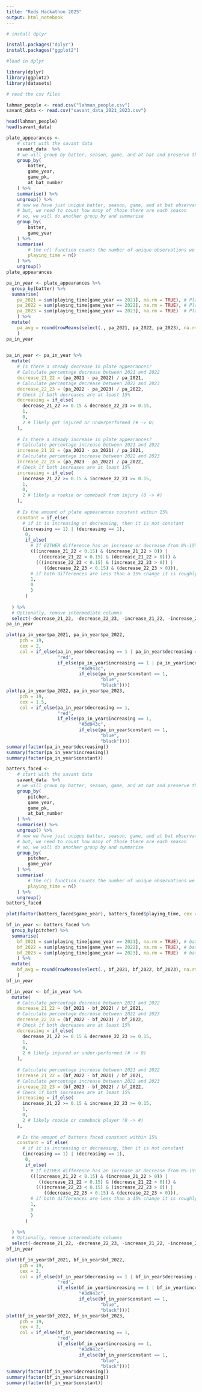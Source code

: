 ```yaml
---
title: "Reds Hackathon 2025"
output: html_notebook
---
```


```r
# install dplyr

install.packages("dplyr")
install.packages("ggplot2")
```

```r
#load in dplyr

library(dplyr)
library(ggplot2)
library(datasets)
```

```r
# read the csv files

lahman_people <- read.csv("lahman_people.csv")
savant_data <- read.csv("savant_data_2021_2023.csv")
```

```r
head(lahman_people)
head(savant_data)
```

```r
plate_appearances <- 
    # start with the savant data
    savant_data  %>%
    # we will group by batter, season, game, and at bat and preserve the 
    group_by(
        batter,
        game_year,
        game_pk,
        at_bat_number
    ) %>%
    summarise() %>%
    ungroup() %>%
    # now we have just unique batter, season, game, and at bat observations
    # but, we need to count how many of those there are each season
    # so, we will do another group by and summarise
    group_by(
        batter,
        game_year
    ) %>%
    summarise(
        # the n() function counts the number of unique observations we have
        playing_time = n()
    ) %>%
    ungroup()
plate_appearances
```

```r
pa_in_year <- plate_appearances %>%
  group_by(batter) %>%
  summarise(
    pa_2021 = sum(playing_time[game_year == 2021], na.rm = TRUE), # Plate appearances for 2021
    pa_2022 = sum(playing_time[game_year == 2022], na.rm = TRUE), # Plate appearances for 2022
    pa_2023 = sum(playing_time[game_year == 2023], na.rm = TRUE)  # Plate appearances for 2023
    ) %>%
  mutate(
    pa_avg = round(rowMeans(select(., pa_2021, pa_2022, pa_2023), na.rm = TRUE)) # Calculate row-wise mean
    )
pa_in_year
  
```

```r
pa_in_year <- pa_in_year %>%
  mutate(
    # Is there a steady decrease in plate appearances?
    # Calculate percentage decrease between 2021 and 2022
    decrease_21_22 = (pa_2021 - pa_2022) / pa_2021,
    # Calculate percentage decrease between 2022 and 2023
    decrease_22_23 = (pa_2022 - pa_2023) / pa_2022,
    # Check if both decreases are at least 15%
    decreasing = if_else(
      decrease_21_22 >= 0.15 & decrease_22_23 >= 0.15,
      1,
      0,
      2 # likely got injured or underperformed (# -> 0)
    ),
    
    # Is there a steady increase in plate appearances?
    # Calculate percentage increase between 2021 and 2022
    increase_21_22 = (pa_2022 - pa_2021) / pa_2021,
    # Calculate percentage increase between 2022 and 2023
    increase_22_23 = (pa_2023 - pa_2022) / pa_2022,
    # Check if both increases are at least 15%
    increasing = if_else(
      increase_21_22 >= 0.15 & increase_22_23 >= 0.15,
      1,
      0,
      2 # likely a rookie or comeback from injury (0 -> #)
    ),
    
    # Is the amount of plate appearances constant within 15%
    constant = if_else(
      # if it is increasing or decreasing, then it is not constant
      (increasing == 1) | (decreasing == 1), 
       0,
       if_else(
         # If EITHER difference has an increase or decrease from 0%-15%, it is roughly constant
         (((increase_21_22 < 0.15) & (increase_21_22 > 0)) | 
            ((decrease_21_22 < 0.15) & (decrease_21_22 > 0))) &
           (((increase_22_23 < 0.15) & (increase_22_23 > 0)) | 
              ((decrease_22_23 < 0.15) & (decrease_22_23 > 0))), 
         # if both differences are less than a 15% change it is roughly constant
         1,
         0
         )
       )
    
  ) %>%
  # Optionally, remove intermediate columns
  select(-decrease_21_22, -decrease_22_23, -increase_21_22, -increase_22_23)
pa_in_year
```

```r
plot(pa_in_year$pa_2021, pa_in_year$pa_2022,
     pch = 19,
     cex = 2,
     col = if_else(pa_in_year$decreasing == 1 | pa_in_year$decreasing == 2, 
                   "red", 
                   if_else(pa_in_year$increasing == 1 | pa_in_year$increasing == 2,
                           "#3d943c",
                           if_else(pa_in_year$constant == 1,
                                   "blue",
                                   "black"))))
plot(pa_in_year$pa_2022, pa_in_year$pa_2023,
     pch = 19,
     cex = 1.5,
     col = if_else(pa_in_year$decreasing == 1, 
                   "red", 
                   if_else(pa_in_year$increasing == 1,
                           "#3d943c",
                           if_else(pa_in_year$constant == 1,
                                   "blue",
                                   "black"))))
summary(factor(pa_in_year$decreasing))
summary(factor(pa_in_year$increasing))
summary(factor(pa_in_year$constant))
```

```r
batters_faced <- 
    # start with the savant data
    savant_data  %>%
    # we will group by batter, season, game, and at bat and preserve the 
    group_by(
        pitcher,
        game_year,
        game_pk,
        at_bat_number
    ) %>%
    summarise() %>%
    ungroup() %>%
    # now we have just unique batter, season, game, and at bat observations
    # but, we need to count how many of those there are each season
    # so, we will do another group by and summarise
    group_by(
        pitcher,
        game_year
    ) %>%
    summarise(
        # the n() function counts the number of unique observations we have
        playing_time = n()
    ) %>%
    ungroup()
batters_faced

plot(factor(batters_faced$game_year), batters_faced$playing_time, cex = 0.5)
```

```r
bf_in_year <- batters_faced %>%
  group_by(pitcher) %>%
  summarise(
    bf_2021 = sum(playing_time[game_year == 2021], na.rm = TRUE), # batters faced for 2021
    bf_2022 = sum(playing_time[game_year == 2022], na.rm = TRUE), # batters faced for 2022
    bf_2023 = sum(playing_time[game_year == 2023], na.rm = TRUE)  # batters faced for 2023
    ) %>%
  mutate(
    bf_avg = round(rowMeans(select(., bf_2021, bf_2022, bf_2023), na.rm = TRUE)) # Calculate row-wise mean
    )
bf_in_year
```

```r
bf_in_year <- bf_in_year %>%
  mutate(
    # Calculate percentage decrease between 2021 and 2022
    decrease_21_22 = (bf_2021 - bf_2022) / bf_2021,
    # Calculate percentage decrease between 2022 and 2023
    decrease_22_23 = (bf_2022 - bf_2023) / bf_2022,
    # Check if both decreases are at least 15%
    decreasing = if_else(
      decrease_21_22 >= 0.15 & decrease_22_23 >= 0.15,
      1,
      0,
      2 # likely injured or under-performed (# -> 0)
    ),
    
    # Calculate percentage increase between 2021 and 2022
    increase_21_22 = (bf_2022 - bf_2021) / bf_2021,
    # Calculate percentage increase between 2022 and 2023
    increase_22_23 = (bf_2023 - bf_2022) / bf_2022,
    # Check if both increases are at least 15%
    increasing = if_else(
      increase_21_22 >= 0.15 & increase_22_23 >= 0.15,
      1,
      0,
      2 # likely rookie or comeback player (0 -> #)
    ),
    
    # Is the amount of batters faced constant within 15%
    constant = if_else(
      # if it is increasing or decreasing, then it is not constant
      (increasing == 1) | (decreasing == 1), 
       0,
       if_else(
         # If EITHER difference has an increase or decrease from 0%-15%, it is roughly constant
         (((increase_21_22 < 0.15) & (increase_21_22 > 0)) | 
            ((decrease_21_22 < 0.15) & (decrease_21_22 > 0))) &
           (((increase_22_23 < 0.15) & (increase_22_23 > 0)) | 
              ((decrease_22_23 < 0.15) & (decrease_22_23 > 0))), 
         # if both differences are less than a 15% change it is roughly constant
         1,
         0
         )
       )
    
  ) %>%
  # Optionally, remove intermediate columns
  select(-decrease_21_22, -decrease_22_23, -increase_21_22, -increase_22_23)
bf_in_year
```

```r
plot(bf_in_year$bf_2021, bf_in_year$bf_2022,
     pch = 19,
     cex = 2,
     col = if_else(bf_in_year$decreasing == 1 | bf_in_year$decreasing == 2, 
                   "red", 
                   if_else(bf_in_year$increasing == 1 | bf_in_year$increasing == 2,
                           "#3d943c",
                           if_else(bf_in_year$constant == 1,
                                   "blue",
                                   "black"))))
plot(bf_in_year$bf_2022, bf_in_year$bf_2023,
     pch = 19,
     cex = 2,
     col = if_else(bf_in_year$decreasing == 1, 
                   "red", 
                   if_else(bf_in_year$increasing == 1,
                           "#3d943c",
                           if_else(bf_in_year$constant == 1,
                                   "blue",
                                   "black"))))
summary(factor(bf_in_year$decreasing))
summary(factor(bf_in_year$increasing))
summary(factor(bf_in_year$constant)) 
```
